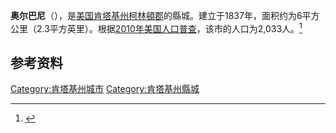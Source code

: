 {{Infobox City 
|chinese_name = 奥尔巴尼
|official_name = Albany
|image_flag = 
|image_seal = 
|image_skyline = 
|image_map = KYMap-doton-Albany.PNG
|map_caption =
|subdivision_type = [[國家|國家]]
|subdivision_name = {{USA}}
|leader_title = 
|leader_name = 
|subdivision_type1 = [[美國行政區劃|州]]
|subdivision_name1 = [[肯塔基州|肯塔基州]]
|subdivision_type2 = [[肯塔基州行政区划|郡]]
|subdivision_name2 = [[克林頓縣_(肯塔基州)|柯林頓郡]]
|found_title            = 正式立市
|found_date             = 1837年
|area_total = 6
|area_land = 
|area_water = 
|population_as_of = 2010
|population_total = 2,033
|population_density = 
|timezone = 
|utc_offset = 
|timezone_DST = 
|utc_offset_DST = 
}}

'''奥尔巴尼'''（{{lang-en|'''Albany'''}}），是[[美国|美国]][[肯塔基州|肯塔基州]][[克林頓縣_(肯塔基州)|柯林頓郡]]的縣城。建立于1837年，面积约为6平方公里（2.3平方英里）。根据[[2010年美国人口普查|2010年美国人口普查]]，该市的人口为2,033人。<ref name=census>{{cite web |url = http://www.census.gov/prod/www/abs/decennial/ |title = Census of Population and Housing |publisher = U.S. Census Bureau |accessdate = November 18, 2011 |archive-url = https://web.archive.org/web/20060208103743/http://www.census.gov/prod/www/abs/decennial/ |archive-date = 2006-02-08 |dead-url = yes }}</ref>

== 参考资料 ==
{{reflist}}

[[Category:肯塔基州城市|Category:肯塔基州城市]]
[[Category:肯塔基州縣城|Category:肯塔基州縣城]]


{{Kentucky-stub}}